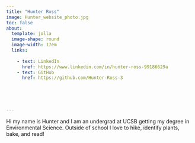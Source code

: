 ```yaml
---
title: "Hunter Ross"
image: Hunter_website_photo.jpg
toc: false
about: 
  template: jolla
  image-shape: round
  image-width: 17em
  links: 
  
    - text: LinkedIn
      href: https://www.linkedin.com/in/hunter-ross-99186629a
    - text: GitHub
      href: https://github.com/Hunter-Ross-3
       

    


---
```


Hi my name is Hunter and I am an undergrad at UCSB getting my degree in Environmental Science. Outside of school I love to hike, identify plants, bake, and read! 

